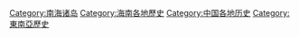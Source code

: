 [[Category:南海诸岛|Category:南海诸岛]]
[[Category:海南各地歷史|Category:海南各地歷史]]
[[Category:中国各地历史|Category:中国各地历史]]
[[Category:東南亞歷史|Category:東南亞歷史]]